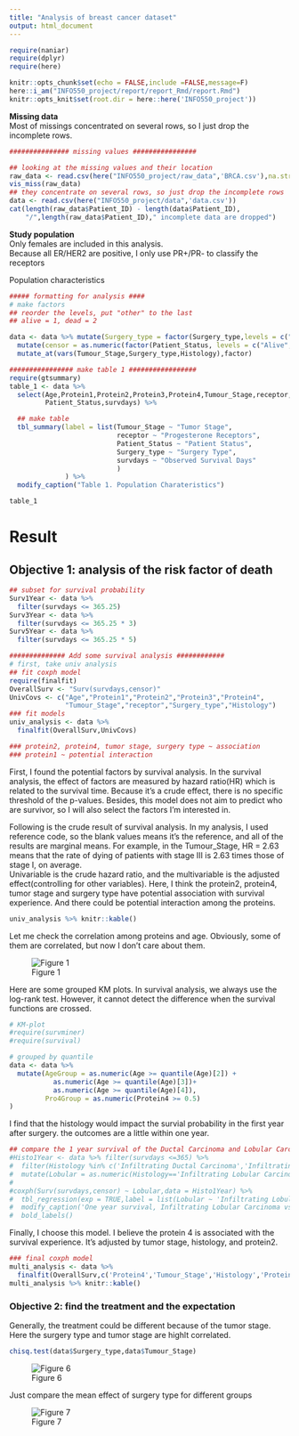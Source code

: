```yaml
---
title: "Analysis of breast cancer dataset"
output: html_document
---
```


```r
require(naniar)
require(dplyr)
require(here)

knitr::opts_chunk$set(echo = FALSE,include =FALSE,message=F)
here::i_am("INFO550_project/report/report_Rmd/report.Rmd")
knitr::opts_knit$set(root.dir = here::here('INFO550_project'))
```

**Missing data **  
Most of missings concentrated on several rows, so I just drop the incomplete rows.
```r
############### missing values ################

## looking at the missing values and their location
raw_data <- read.csv(here("INFO550_project/raw_data",'BRCA.csv'),na.strings = "")
vis_miss(raw_data)
## they concentrate on several rows, so just drop the incomplete rows
data <- read.csv(here("INFO550_project/data",'data.csv'))
cat(length(raw_data$Patient_ID) - length(data$Patient_ID),
    "/",length(raw_data$Patient_ID)," incomplete data are dropped")
```
**Study population **  
Only females are included in this analysis.  
Because all ER/HER2 are positive, I only use PR+/PR- to classify the receptors  

Population characteristics  
```r
##### formatting for analysis ####
# make factors
## reorder the levels, put "other" to the last
## alive = 1, dead = 2

data <- data %>% mutate(Surgery_type = factor(Surgery_type,levels = c("Simple Mastectomy","Lumpectomy","Modified Radical Mastectomy","Other"))) %>%
  mutate(censor = as.numeric(factor(Patient_Status, levels = c("Alive","Dead"),labels = c(1,2)))) %>%
  mutate_at(vars(Tumour_Stage,Surgery_type,Histology),factor)

################ make table 1 #################
require(gtsummary)
table_1 <- data %>%
  select(Age,Protein1,Protein2,Protein3,Protein4,Tumour_Stage,receptor,Histology,Surgery_type,
         Patient_Status,survdays) %>%

  ## make table
  tbl_summary(label = list(Tumour_Stage ~ "Tumor Stage",
                           receptor ~ "Progesterone Receptors",
                           Patient_Status ~ "Patient Status",
                           Surgery_type ~ "Surgery Type",
                           survdays ~ "Observed Survival Days"
                           )
              ) %>%
  modify_caption("Table 1. Population Charateristics")
```
```r
table_1
```

# Result  
## Objective 1: analysis of the risk factor of death  
```r
## subset for survival probability
Surv1Year <- data %>%
  filter(survdays <= 365.25)
Surv3Year <- data %>%
  filter(survdays <= 365.25 * 3)
Surv5Year <- data %>%
  filter(survdays <= 365.25 * 5)

############## Add some survival analysis ############
# first, take univ analysis
## fit coxph model
require(finalfit)
OverallSurv <- "Surv(survdays,censor)"
UnivCovs <- c("Age","Protein1","Protein2","Protein3","Protein4",
              "Tumour_Stage","receptor","Surgery_type","Histology")
### fit models
univ_analysis <- data %>%
  finalfit(OverallSurv,UnivCovs) 

### protein2, protein4, tumor stage, surgery type ~ association
### protein1 ~ potential interaction
```
First, I found the potential factors by survival analysis. In the survival analysis, the effect of factors are measured by hazard ratio(HR) which is related to the survival time. Because it's a crude effect, there is no specific threshold of the p-values. Besides, this model does not aim to predict who are survivor, so I will also select the factors I'm interested in. 

Following is the crude result of survival analysis. 
In my analysis, I used reference code, so the blank values means it's the reference, and all of the results are marginal means.  For example, in the Tumour_Stage, HR = 2.63 means that the rate of dying of patients with stage III is 2.63 times those of stage I, on average.  
Univariable is the crude hazard ratio, and the multivariable is the adjusted effect(controlling for other variables). Here, I think the protein2, protein4, tumor stage and surgery type have potential association with survival experience. And there could be potential interaction among the proteins.  

```r
univ_analysis %>% knitr::kable()
```
Let me check the correlation among proteins and age. Obviously, some of them are correlated, but now I don't care about them.  

![Figure 1](../figs/corrplot.png)  

Here are some grouped KM plots. In survival analysis, we always use the log-rank test. However, it cannot detect the difference when the survival functions are crossed.  
```r
# KM-plot
#require(survminer)
#require(survival)

# grouped by quantile
data <- data %>% 
  mutate(AgeGroup = as.numeric(Age >= quantile(Age)[2]) +
           as.numeric(Age >= quantile(Age)[3])+
           as.numeric(Age >= quantile(Age)[4]),
         Pro4Group = as.numeric(Protein4 >= 0.5) 
)
```

I find that the histology would impact the survial probability in the first year after surgery. the outcomes are a little within one year.  
```r
## compare the 1 year survival of the Ductal Carcinoma and Lobular Carcinoma
#Histo1Year <- data %>% filter(survdays <=365) %>%
#  filter(Histology %in% c('Infiltrating Ductal Carcinoma','Infiltrating Lobular Carcinoma')) %>%
#  mutate(Lobular = as.numeric(Histology=='Infiltrating Lobular Carcinoma'))
#
#coxph(Surv(survdays,censor) ~ Lobular,data = Histo1Year) %>%
#  tbl_regression(exp = TRUE,label = list(Lobular ~ 'Infiltrating Lobular Carcinoma')) %>%
#  modify_caption('One year survival, Infiltrating Lobular Carcinoma vs Infiltrating Ductal Carcinoma. Crude HR') %>%
#  bold_labels()
```

Finally, I choose this model. I believe the protein 4 is associated with the survival experience. It's adjusted by tumor stage, histology, and protein2.  
```r
### final coxph model
multi_analysis <- data %>%
  finalfit(OverallSurv,c('Protein4','Tumour_Stage','Histology','Protein2'))
multi_analysis %>% knitr::kable()
```

### Objective 2: find the treatment and the expectation
Generally, the treatment could be different because of the tumor stage. Here the surgery type and tumor stage are highlt correlated.  
```r
chisq.test(data$Surgery_type,data$Tumour_Stage)
``` 


![Figure 6](../figs/part2_fig1.png)

Just compare the mean effect of surgery type for different groups  

![Figure 7](../figs/part2_fig2.png)